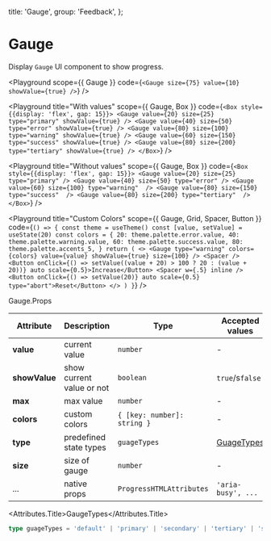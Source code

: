 
  title: 'Gauge',
  group: 'Feedback',
};

# Gauge

Display `Gauge` UI component to show progress.

<Playground
  scope={{ Gauge }}
  code={`
<Gauge size={75} value={10} showValue={true} />
`}
/>

<Playground
  title="With values"
  scope={{ Gauge, Box }}
  code={`
<Box style={{display: 'flex', gap: 15}}>
  <Gauge value={20} size={25} type="primary" showValue={true} />
  <Gauge value={40} size={50} type="error" showValue={true} />
  <Gauge value={80} size={100} type="warning" showValue={true} />
  <Gauge value={60} size={150} type="success" showValue={true} />
  <Gauge value={80} size={200} type="tertiary" showValue={true} />
</Box>
`}
/>

<Playground
  title="Without values"
  scope={{ Gauge, Box }}
  code={`
<Box style={{display: 'flex', gap: 15}}>
  <Gauge value={20} size={25} type="primary" />
  <Gauge value={40} size={50} type="error" />
  <Gauge value={60} size={100} type="warning"  />
  <Gauge value={80} size={150} type="success"  />
  <Gauge value={80} size={200} type="tertiary"  />
</Box>
`}
/>

<Playground
  title="Custom Colors"
  scope={{ Gauge, Grid, Spacer, Button }}
  code={`
() => {
  const theme = useTheme()
  const [value, setValue] = useState(20)
  const colors = {
    20: theme.palette.error.value,
    40: theme.palette.warning.value,
    60: theme.palette.success.value,
    80: theme.palette.accents_5,
  }
  return (
    <>
      <Gauge type="warning" colors={colors} value={value} showValue={true} size={100} />
      <Spacer />
      <Button onClick={() => setValue((value + 20) > 100 ? 20 : (value + 20))} auto scale={0.5}>Increase</Button>
      <Spacer w={.5} inline />
      <Button onClick={() => setValue(20)} auto scale={0.5} type="abort">Reset</Button>
    </>
  )
}
`}
/>

<Attributes edit="/app/components/gauge.mdx">
<Attributes.Title>Gauge.Props</Attributes.Title>

| Attribute     | Description               | Type                        | Accepted values           | Default   |
| ------------- | ------------------------- | --------------------------- | ------------------------- | --------- |
| **value**     | current value             | `number`                    | -                         | 0         |
| **showValue** | show current value or not | `boolean`                   | `true`/s`false`           | `false`   |
| **max**       | max value                 | `number`                    | -                         | 100       |
| **colors**    | custom colors             | `{ [key: number]: string }` | -                         | -         |
| **type**      | predefined state types    | `guageTypes`                | [GuageTypes](#guagetypes) | `default` |
| **size**      | size of gauge             | `number`                    | -                         | `50`      |
| ...           | native props              | `ProgressHTMLAttributes`    | `'aria-busy', ...`        | -         |

<Attributes.Title>GaugeTypes</Attributes.Title>

```ts
type guageTypes = 'default' | 'primary' | 'secondary' | 'tertiary' | 'success' | 'warning' | 'error';
```

</Attributes>
